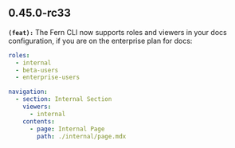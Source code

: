 ## 0.45.0-rc33
**`(feat):`** The Fern CLI now supports roles and viewers in your docs configuration, if you are on the enterprise plan for docs:

```yml docs.ym
roles:
  - internal
  - beta-users
  - enterprise-users

navigation:
  - section: Internal Section
    viewers:
      - internal
    contents:
      - page: Internal Page
        path: ./internal/page.mdx
```


